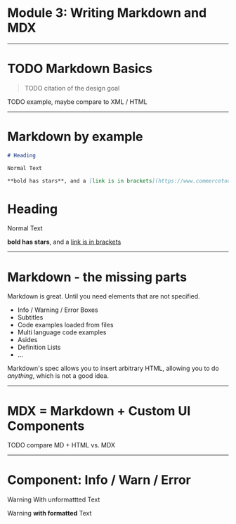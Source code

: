 
<TitleSlide>

# Module 3: Writing Markdown and MDX

</TitleSlide>

---

# TODO Markdown Basics

> TODO citation of the design goal

TODO example, maybe compare to XML / HTML

---

# Markdown by example

<Horizontal>

```markdown
# Heading

Normal Text

**bold has stars**, and a [link is in brackets](https://www.commercetools.com)
```

<Card>

# Heading

Normal Text

**bold has stars**, and a [link is in brackets](https://www.commercetools.com)

</Card>
</Horizontal>

---

# Markdown - the missing parts

Markdown is great. Until you need elements that are not specified.

- Info / Warning / Error Boxes
- Subtitles
- Code examples loaded from files
- Multi language code examples
- Asides
- Definition Lists
- ...

Markdown's spec allows you to insert arbitrary HTML, allowing you to do _anything_, which is not a good idea.

---

# MDX = Markdown + Custom UI Components

TODO compare MD + HTML vs. MDX

---

# Component: Info / Warn / Error

<Warning>Warning With unformattted Text</Warning>

<Warning>

Warning **with formatted** Text

</Warning>
